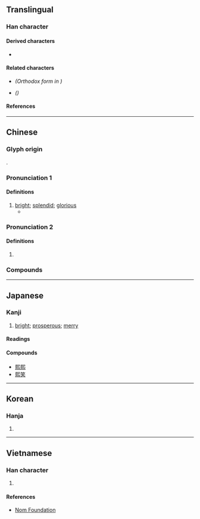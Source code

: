 {{also|煕|熈|𤋮|凞|焈}}
{{character info/new}}
==Translingual==

===Han character===
{{Han char|rn=86|rad=火|as=10|sn=14|four=77331|canj=SUF,XSUF|ids=⿱⿰𦣞巳灬}} <!-- Note: 巸 has two different forms -->

====Derived characters====
* {{l|mul|[[𠘕]], [[𡁱]], [[㜯]], [[𤀠]], [[𤐤]], [[𩟄]], [[𬞭]], [[𭙼]]}}

====Related characters====
* {{l|mul|[[煕]]}} ''(Orthodox form in {{w|Kangxi dictionary}})''
* {{l|mul|[[熈]], [[𤋮]], [[凞]], [[焈]]}} ''({{w|Variant Chinese character|Variant forms}})''

====References====
{{Han ref|kx=0678.161|hdz=32226.060|uh=7199}}

----

==Chinese==
{{zh-forms|alt=焈,熈,煕,𤋮,凞}}

===Glyph origin===
{{Han etym}}
{{Han compound|巸|火|c1=p|c2=s|t2=fire|ls=psc|alt2=灬}}.

===Pronunciation 1===
{{zh-pron
|m=xī
|c=hei1
|mn=hi
|mn-t=hi1
|mc=y
|oc=y
|cat=a,v
}}

====Definitions====
{{zh-hanzi}}

# [[bright]]; [[splendid]]; [[glorious]]
#* {{zh-x|穆穆 文 王、於 緝 '''熙''' 敬 止|Profound was king Wen; Oh! continuous and '''bright''' was his feeling of reverence}}

===Pronunciation 2===
{{zh-pron
|m=yí
|c=
|mc=
|oc=
|cat=pn
}}

====Definitions====
{{zh-hanzi}}

# {{surname|lang=zh}} {{attention|zh|some websites claim this belongs to 煕}}

===Compounds===
{{zh-der|光熙|劉熙|太熙|孔祥熙|康熙|康熙字典|徐熙|民熙物阜|淳熙|淳熙閣帖|熙來攘往|熙寧|熙怡|熙攘|熙春|熙朝|熙洽|熙熙|熙熙壤壤|熙熙攘攘|熙熙融融|物阜民熙|王熙鳳|緝熙|郭熙|重熙|重熙累洽|雍熙|熙和|熙提}}

----

==Japanese==

===Kanji===
{{ja-kanji|grade=|rs=火10}}

# [[bright]]; [[prosperous]]; [[merry]]

====Readings====
{{ja-readings
|goon=き
|kanon=き
|kun=ひかり, ひかる
}}

====Compounds====
* [[熙熙]]
* [[熙笑]]

----

==Korean==

===Hanja===
{{ko-hanja|hangeul=희|eumhun=|rv=hui|mr=hŭi|y=huy}}

# {{defn|lang=ko|sort=火10}}

----

==Vietnamese==

===Han character===
{{vi-hantu|rs=火10|[[hây]], [[hy]], [[hi]]}}

# {{defn|lang=vi|sort=火10}}

====References====
* [http://nomfoundation.org/common/nom_details.php?codepoint=7199 Nom Foundation]